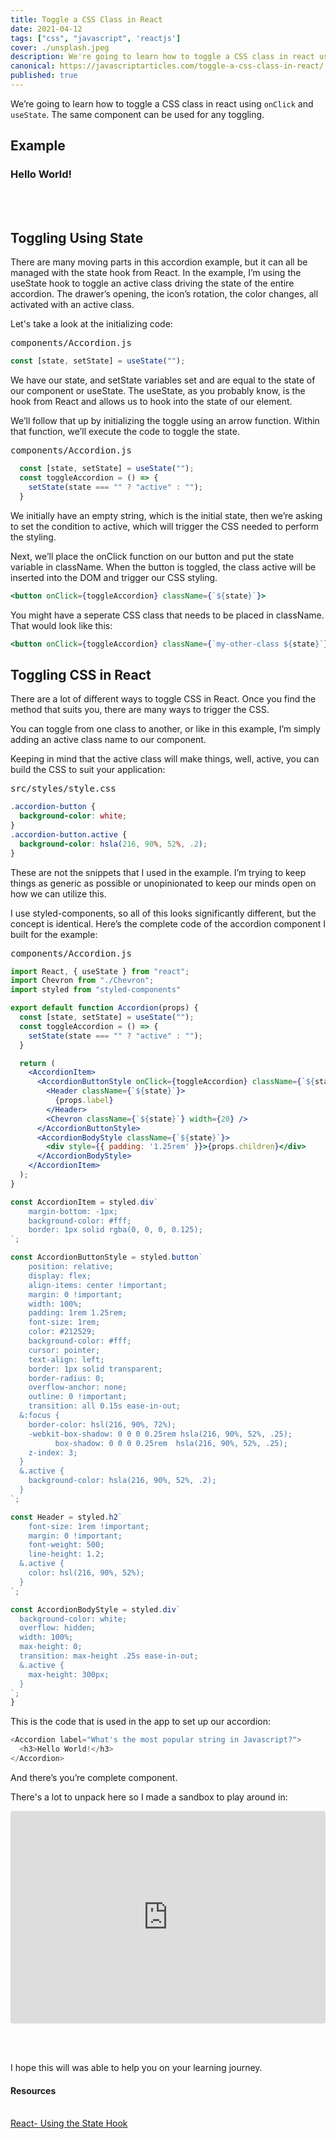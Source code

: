 ```yaml
---
title: Toggle a CSS Class in React
date: 2021-04-12
tags: ["css", "javascript", 'reactjs']
cover: ./unsplash.jpeg
description: We're going to learn how to toggle a CSS class in react using onClick and useState. This same component can be used for any type of toggling.
canonical: https://javascriptarticles.com/toggle-a-css-class-in-react/
published: true
---
```



We’re going to learn how to toggle a CSS class in react using `onClick` and `useState`. The same component can be used for any toggling.

## Example

<Card>
	<Accordion label="What's the most popular string in Javascript?">
          <h3>Hello World!</h3>
  </Accordion>
</Card>

<br />
<br />

## Toggling Using State

There are many moving parts in this accordion example, but it can all be managed with the state hook from React. In the example, I’m using the useState hook to toggle an active class driving the state of the entire accordion. The drawer’s opening, the icon’s rotation, the color changes, all activated with an active class.

Let's take a look at the initializing code:

<pre className="code-title">components/Accordion.js</pre>
```js
const [state, setState] = useState("");
```

We have our state, and setState variables set and are equal to the state of our component or useState. The useState, as you probably know, is the hook from React and allows us to hook into the state of our element.

We’ll follow that up by initializing the toggle using an arrow function. Within that function, we’ll execute the code to toggle the state.

<pre className="code-title">components/Accordion.js</pre>
```js
  const [state, setState] = useState("");
  const toggleAccordion = () => {
    setState(state === "" ? "active" : "");
  }
```

We initially have an empty string, which is the initial state, then we’re asking to set the condition to active, which will trigger the CSS needed to perform the styling.

Next, we’ll place the onClick function on our button and put the state variable in className. When the button is toggled, the class active will be inserted into the DOM and trigger our CSS styling.

```jsx
<button onClick={toggleAccordion} className={`${state}`}>
```

You might have a seperate CSS class that needs to be placed in className. That would look like this:

```jsx
<button onClick={toggleAccordion} className={`my-other-class ${state}`}>
```

## Toggling CSS in React

There are a lot of different ways to toggle CSS in React. Once you find the method that suits you, there are many ways to trigger the CSS.

You can toggle from one class to another, or like in this example, I’m simply adding an active class name to our component.

Keeping in mind that the active class will make things, well, active, you can build the CSS to suit your application:

<pre className="code-title">src/styles/style.css</pre>
```css
.accordion-button {
  background-color: white;
}
.accordion-button.active {
  background-color: hsla(216, 90%, 52%, .2);
}
```

These are not the snippets that I used in the example. I’m trying to keep things as generic as possible or unopinionated to keep our minds open on how we can utilize this.

I use styled-components, so all of this looks significantly different, but the concept is identical. Here’s the complete code of the accordion component I built for the example:

<pre className="code-title">components/Accordion.js</pre>
```jsx
import React, { useState } from "react";
import Chevron from "./Chevron";
import styled from "styled-components"

export default function Accordion(props) {
  const [state, setState] = useState("");
  const toggleAccordion = () => {
    setState(state === "" ? "active" : "");
  }

  return (
    <AccordionItem>
      <AccordionButtonStyle onClick={toggleAccordion} className={`${state}`}>
        <Header className={`${state}`}>
          {props.label}
        </Header>
        <Chevron className={`${state}`} width={20} />
      </AccordionButtonStyle>
      <AccordionBodyStyle className={`${state}`}>
        <div style={{ padding: '1.25rem' }}>{props.children}</div>
      </AccordionBodyStyle>
    </AccordionItem>
  );
}

const AccordionItem = styled.div`
	margin-bottom: -1px;
	background-color: #fff;
	border: 1px solid rgba(0, 0, 0, 0.125);
`;

const AccordionButtonStyle = styled.button`
	position: relative;
	display: flex;
	align-items: center !important;
    margin: 0 !important;
	width: 100%;
	padding: 1rem 1.25rem;
	font-size: 1rem;
	color: #212529;
    background-color: #fff;
    cursor: pointer;
	text-align: left;
	border: 1px solid transparent;
	border-radius: 0;
	overflow-anchor: none;
    outline: 0 !important;
	transition: all 0.15s ease-in-out;
  &:focus {
    border-color: hsl(216, 90%, 72%);
    -webkit-box-shadow: 0 0 0 0.25rem hsla(216, 90%, 52%, .25);
          box-shadow: 0 0 0 0.25rem  hsla(216, 90%, 52%, .25);
    z-index: 3;
  }
  &.active {
    background-color: hsla(216, 90%, 52%, .2);
  }
`;

const Header = styled.h2`
	font-size: 1rem !important;
	margin: 0 !important;
	font-weight: 500;
	line-height: 1.2;
  &.active {
    color: hsl(216, 90%, 52%);
  }
`;

const AccordionBodyStyle = styled.div`
  background-color: white;
  overflow: hidden;
  width: 100%;
  max-height: 0;
  transition: max-height .25s ease-in-out;
  &.active {
    max-height: 300px;
  }
`;
}
```

This is the code that is used in the app to set up our accordion:

```js
<Accordion label="What's the most popular string in Javascript?">
  <h3>Hello World!</h3>
</Accordion>
```

And there’s you’re complete component.

There's a lot to unpack here so I made a sandbox to play around in:

<iframe src="https://codesandbox.io/embed/toggle-css-in-reactjs-0tq79?fontsize=14&hidenavigation=1&theme=dark"
     style="width:100%; height:340px; border:0; border-radius: 4px; overflow:hidden;"
     title="toggle-css-in-reactjs"
     allow="accelerometer; ambient-light-sensor; camera; encrypted-media; geolocation; gyroscope; hid; microphone; midi; payment; usb; vr; xr-spatial-tracking"
     sandbox="allow-forms allow-modals allow-popups allow-presentation allow-same-origin allow-scripts"
   ></iframe>

<br /><br />

I hope this will was able to help you on your learning journey.

<Card>
<h4>Resources</h4>
<br />
<a className="footnote" href="https://reactjs.org/docs/hooks-state.html">React- Using the State Hook</a><br />

</Card>
